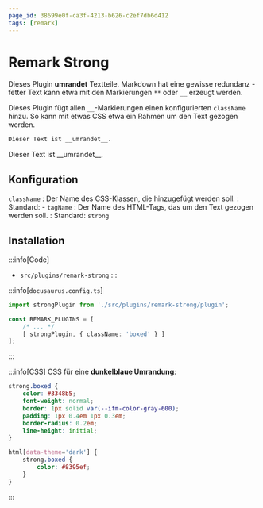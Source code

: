 ```yaml
---
page_id: 38699e0f-ca3f-4213-b626-c2ef7db6d412
tags: [remark]
---
```


# Remark Strong

Dieses Plugin __umrandet__ Textteile. Markdown hat eine gewisse redundanz - fetter Text kann etwa mit den Markierungen `**` oder `__` erzeugt werden.

Dieses Plugin fügt allen `__`-Markierungen einen konfigurierten `className` hinzu. So kann mit etwas CSS etwa ein Rahmen um den Text gezogen werden.

```md
Dieser Text ist __umrandet__.
```

<BrowserWindow>
Dieser Text ist __umrandet__.
</BrowserWindow>

## Konfiguration

`className`
: Der Name des CSS-Klassen, die hinzugefügt werden soll.
: Standard: -
`tagName`
: Der Name des HTML-Tags, das um den Text gezogen werden soll.
: Standard: `strong`

## Installation

:::info[Code]
- `src/plugins/remark-strong`
:::

:::info[`docusaurus.config.ts`]
```ts
import strongPlugin from './src/plugins/remark-strong/plugin';

const REMARK_PLUGINS = [
    /* ... */
    [ strongPlugin, { className: 'boxed' } ]
];
```
:::

:::info[CSS]
CSS für eine __dunkelblaue Umrandung__:

```css
strong.boxed {
    color: #3348b5;
    font-weight: normal;
    border: 1px solid var(--ifm-color-gray-600);
    padding: 1px 0.4em 1px 0.3em;
    border-radius: 0.2em;
    line-height: initial;
}

html[data-theme='dark'] {
    strong.boxed {
        color: #8395ef;
    }
}
```
:::